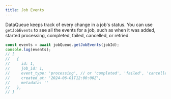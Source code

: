 ```yaml
---
title: Job Events
---
```


DataQueue keeps track of every change in a job's status. You can use `getJobEvents` to see all the events for a job, such as when it was added, started processing, completed, failed, cancelled, or retried.

```typescript
const events = await jobQueue.getJobEvents(jobId);
console.log(events);
// [
//   {
//     id: 1,
//     job_id: 1,
//     event_type: 'processing', // or 'completed', 'failed', 'cancelled', 'retried'
//     created_at: '2024-06-01T12:00:00Z',
//     metadata: ''
//   },
// ]
```
